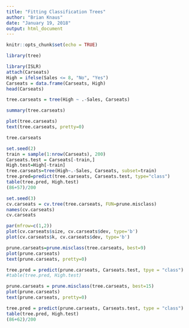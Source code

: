 ```yaml
---
title: "Fitting Classification Trees"
author: "Brian Knaus"
date: "January 19, 2018"
output: html_document
---
```


```r
knitr::opts_chunk$set(echo = TRUE)
```


```r
library(tree)
```


```r
library(ISLR)
attach(Carseats)
High = ifelse(Sales <= 8, "No", "Yes")
Carseats = data.frame(Carseats, High)
head(Carseats)

tree.carseats = tree(High ~ .-Sales, Carseats)

summary(tree.carseats)

plot(tree.carseats)
text(tree.carseats, pretty=0)

tree.carseats
```



```r
set.seed(2)
train = sample(1:nrow(Carseats), 200)
Carseats.test = Carseats[-train,]
High.test=High[-train]
tree.carseats=tree(High~.-Sales, Carseats, subset=train)
tree.pred=predict(tree.carseats, Carseats.test, type="class")
table(tree.pred, High.test)
(86+57)/200
```


```r
set.seed(3)
cv.carseats = cv.tree(tree.carseats, FUN=prune.misclass)
names(cv.carseats)
cv.carseats
```


```r
par(mfrow=c(1,2))
plot(cv.carseats$size, cv.carseats$dev, type='b')
plot(cv.carseats$k, cv.carseats$dev, type='b')
```


```r
prune.carseats=prune.misclass(tree.carseats, best=9)
plot(prune.carseats)
text(prune.carseats, pretty=0)
```


```r
tree.pred = predict(prune.carseats, Carseats.test, tpye = "class")
#table(tree.pred, High.test)
```


```r
prune.carseats = prune.misclass(tree.carseats, best=15)
plot(prune.carseats)
text(prune.carseats, pretty=0)

tree.pred = predict(prune.carseats, Carseats.test, type = "class")
table(tree.pred, High.test)
(86+62)/200


```




